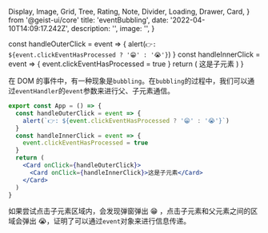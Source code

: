   Display,
  Image,
  Grid,
  Tree,
  Rating,
  Note,
  Divider,
  Loading,
  Drawer,
  Card,
} from '@geist-ui/core'
  title: 'eventBubbling',
  date: '2022-04-10T14:09:17.242Z',
  description: '',
  image: '',
}

  const handleOuterClick = event => {
    alert(`👉: ${event.clickEventHasProcessed ? '😁' : '😭'}`)
  }
  const handleInnerClick = event => {
    event.clickEventHasProcessed = true
  }
  return (
    <Card onClick={handleOuterClick}>
      <Card onClick={handleInnerClick}>这是子元素</Card>
    </Card>
  )
}

在 DOM 的事件中，有一种现象是`bubbling`。在`bubbling`的过程中，我们可以通过`eventHandler`的`event`参数来进行父、子元素通信。

```jsx
export const App = () => {
  const handleOuterClick = event => {
    alert(`👉: ${event.clickEventHasProcessed ? '😁' : '😭'}`)
  }
  const handleInnerClick = event => {
    event.clickEventHasProcessed = true
  }
  return (
    <Card onClick={handleOuterClick}>
      <Card onClick={handleInnerClick}>这是子元素</Card>
    </Card>
  )
}
```

<Loading />
<App />
<Loading />

如果尝试点击子元素区域内，会发现弹窗弹出 😁 ，点击子元素和父元素之间的区域会弹出 😭，证明了可以通过`event`对象来进行信息传递。

